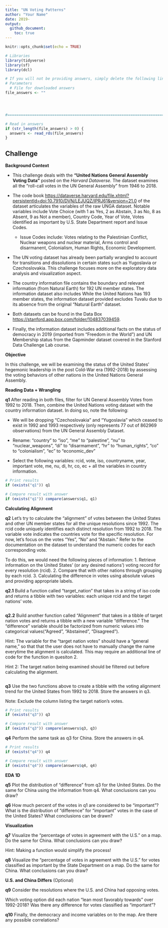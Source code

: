 ```yaml
---
title: "UN Voting Patterns"
author: "Your Name"
date: 2019-
output: 
  github_document:
    toc: true
---
```


```r
knitr::opts_chunk$set(echo = TRUE)
```

```r
# Libraries
library(tidyverse)
library(sf)
library(dcl)

# If you will not be providing answers, simply delete the following lines.
# Parameters
  # File for downloaded answers
file_answers <- ""




#===============================================================================

# Read in answers
if (str_length(file_answers) > 0) {
  answers <- read_rds(file_answers) 
}
```

## Challenge

**Background Context**

- This challenge deals with the **“United Nations General Assembly Voting Data”** posted on the *Harvard Dataverse.* The dataset examines all the “roll-call votes in the UN General Assembly” from 1946 to 2018.

- The code book <https://dataverse.harvard.edu/file.xhtml?persistentId=doi:10.7910/DVN/LEJUQZ/IPRJ61&version=21.0> of the dataset articulates the variables of the raw UNGA dataset. Notable variables include Vote Choice (with 1 as Yes, 2 as Abstain, 3 as No, 8 as Absent, 9 as Not a member), Country Code, Year of Vote, Votes identified as important by U.S. State Department report and Issue Codes.
  - Issue Codes include: Votes relating to the Palestinian Conflict, Nuclear weapons and nuclear material, Arms control and disarmanent, Colonialism, Human Rights, Economic Development.
  
- The UN voting dataset has already been partially wrangled to account for transitions and dissolutions in certain states such as Yugoslavia or Czechoslovakia. This challenge focuses more on the exploratory data analysis and visualization aspect. 
  
- The country information file contains the boundary and relevant information (from Natural Earth) for 192 UN member states. The information dataset also includes While the United Nations has 193 member states, the information dataset provided excludes Tuvalu due to its absence from the original "Natural Earth" dataset.

- Both datasets can be found in the Data Box <https://stanford.app.box.com/folder/104837039459>.

- Finally, the information dataset includes additional facts on the status of democracy in 2019 (imported from "Freedom in the World") and UN Membership status from the Gapminder dataset covered in the Stanford Data Challenge Lab course. 

**Objective**

In this challenge, we will be examining the status of the United States' hegemonic leadership in the post Cold-War era (1992-2018) by assessing the voting behaviors of other nations in the United Nations General Assembly.

**Reading Data + Wrangling**

__q1__ After reading in both files, filter for UN General Assembly Votes from 1992 to 2018. Then, combine the United Nations voting dataset with the country information dataset. In doing so, note the following:

- We will be dropping "Czechoslovakia" and "Yugoslavia" which ceased to exist in 1992 and 1993 respectively (only represents 77 out of 862969 observations) from the UN General Assembly Dataset.

- Rename:
    "country" to "iso",
    "me" to "palestine",
    "nu" to "nuclear_weapons",
    "di" to "disarmament",
    "hr" to "human_rights",
    "co" to "colonialism",
    "ec" to "economic_dev"
    
- Select the following variables:
  rcid, vote, iso, countryname, year, important vote, me, nu, di, hr, co, ec +
  all the variables in country information.


```r

# Print results
if (exists("q1")) q1

# Compare result with answer
if (exists("q1")) compare(answers$q1, q1)
```

**Calculating Alignment**

__q2__
Let's try to calculate the "alignment" of votes between the United States and other UN member states for all the unique resolutions since 1992. The rcid code uniquely identifies each distinct resolution from 1992 to 2018. The variable vote indicates the countries vote for the specific resolution. For now, let's focus on the votes "Yes", "No" and "Abstain." Refer to the documentation on the dataset to understand the numeric codes for each corresponding vote.

To do this, we would need the following pieces of information:
1. Retrieve information on the United States' (or any desired nations') voting record for every resolution (rcid).
2. Compare that with other nations through grouping by each rcid.
3. Calculating the difference in votes using absolute values and providing appropriate labels.

__q2.1__ Build a function called "target_nation" that takes in a string of iso code and returns a tibble with two variables: each unique rcid and the target nations' vote.

```r
```

__q2.2__ Build another function called "Alignment" that takes in a tibble of target nation votes and returns a tibble with a new variable "difference." The "difference" variable should be factorized from numeric values into categorical values("Agreed", "Abstained", "Disagreed").

Hint: The variable for the "target nation votes" should have a "general name," so that that the user does not have to manually change the name everytime the alignment is calculated. This may require an additional line of code for the function in quesiton 2.

Hint 2: The target nation being examined should be filtered out before calculating the alignment. 

```r
```

__q3__ Use the two functions above to create a tibble with the voting alignment trend for the United States from 1992 to 2018. Store the answers in q3.

Note: Exclude the column listing the target nation's votes. 

```r

# Print results
if (exists("q3")) q3

# Compare result with answer
if (exists("q3")) compare(answers$q3, q3)
```

__q4__ Perform the same task as q3 for China. Store the answers in q4.

```r

# Print results
if (exists("q4")) q4

# Compare result with answer
if (exists("q4")) compare(answers$q4, q4)
```

**EDA 1D**

__q5__ Plot the distribution of "difference" from q3 for the United States. Do the same for China using the information from q4. What conclusions can you draw?


__q6__ How much percent of the votes in q1 are considered to be "important"? What is the distribution of "difference" for "important" votes in the case of the United States? What conclusions can be drawn?


**Visualization**

__q7__ Visualize the "percentage of votes in agreement with the U.S." on a map. Do the same for China. What conclusions can you draw?

Hint: Making a function would simplify the process!


__q8__ Visualize the "percentage of votes in agreement with the U.S." for votes classified as important by the State Department on a map. Do the same for China. What conclusions can you draw?


**U.S. and China Differs** (Optional)

__q9__ Consider the resolutions where the U.S. and China had opposing votes. 

Which voting option did each nation "lean most favorably towards" over 1992-2018? Was there any difference for votes classified as "important"?


__q10__ Finally, the democracy and income variables on to the map. Are there any possible correlations?


